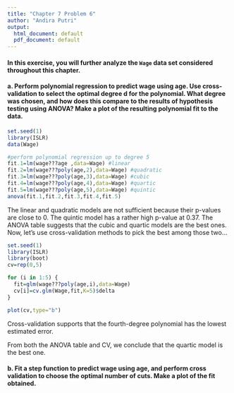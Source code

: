 ---
title: "Chapter 7 Problem 6"
author: "Andira Putri"
output:
  html_document: default
  pdf_document: default
---

#### In this exercise, you will further analyze the `Wage` data set considered throughout this chapter.

#### a. Perform polynomial regression to predict wage using age. Use cross-validation to select the optimal degree d for the polynomial. What degree was chosen, and how does this compare to the results of hypothesis testing using ANOVA? Make a plot of the resulting polynomial fit to the data.

```{r}
set.seed(1)
library(ISLR)
data(Wage)

#perform polynomial regression up to degree 5
fit.1=lm(wage???age ,data=Wage) #linear
fit.2=lm(wage???poly(age,2),data=Wage) #quadratic  
fit.3=lm(wage???poly(age,3),data=Wage) #cubic
fit.4=lm(wage???poly(age,4),data=Wage) #quartic
fit.5=lm(wage???poly(age,5),data=Wage) #quintic
anova(fit.1,fit.2,fit.3,fit.4,fit.5)
```

The linear and quadratic models are not sufficient because their p-values are close to 0. The quintic model has a rather high p-value at 0.37. The ANOVA table suggests that the cubic and quartic models are the best ones. Now, let's use cross-validation methods to pick the best among those two...

```{r}
set.seed(1)
library(ISLR)
library(boot)
cv=rep(0,5)

for (i in 1:5) {
  fit=glm(wage???poly(age,i),data=Wage)
  cv[i]=cv.glm(Wage,fit,K=5)$delta
}

plot(cv,type="b")
```

Cross-validation supports that the fourth-degree polynomial has the lowest estimated error.

From both the ANOVA table and CV, we conclude that the quartic model is the best one.

#### b. Fit a step function to predict wage using age, and perform cross validation to choose the optimal number of cuts. Make a plot of the fit obtained.

```{r}
```

